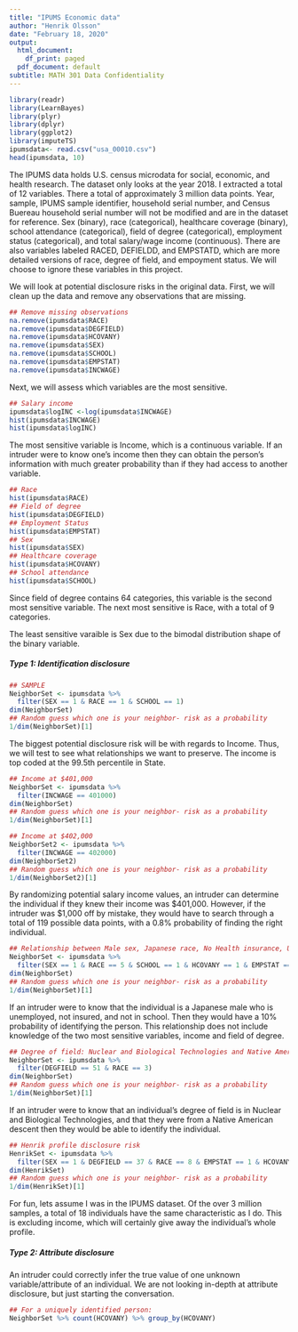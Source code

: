 ```yaml
---
title: "IPUMS Economic data"
author: "Henrik Olsson"
date: "February 18, 2020"
output:
  html_document:
    df_print: paged
  pdf_document: default
subtitle: MATH 301 Data Confidentiality
---
```


```r
library(readr)
library(LearnBayes)
library(plyr)
library(dplyr)
library(ggplot2)
library(imputeTS)
ipumsdata<- read.csv("usa_00010.csv")
head(ipumsdata, 10)
```



The IPUMS data holds U.S. census microdata for social, economic, and health research. The dataset only looks at the year 2018. I extracted a total of 12 variables. There a total of approximately 3 million data points. 
Year, sample, IPUMS sample identifier, household serial number, and Census Buereau household serial number will not be modified and are in the dataset for reference.
Sex (binary), race (categorical), healthcare coverage (binary), school attendance (categorical), field of degree (categorical), employment status (categorical), and total salary/wage income (continuous).
There are also variables labeled RACED, DEFIELDD, and EMPSTATD, which are more detailed versions of race, degree of field, and empoyment status. We will choose to ignore these variables in this project. 

We will look at potential disclosure risks in the original data. First, we will clean up the data and remove any observations that are missing. 

```r
## Remove missing observations 
na.remove(ipumsdata$RACE)
na.remove(ipumsdata$DEGFIELD)
na.remove(ipumsdata$HCOVANY)
na.remove(ipumsdata$SEX)
na.remove(ipumsdata$SCHOOL)
na.remove(ipumsdata$EMPSTAT)
na.remove(ipumsdata$INCWAGE)
```


Next, we will assess which variables are the most sensitive. 

```r
## Salary income
ipumsdata$logINC <-log(ipumsdata$INCWAGE)
hist(ipumsdata$INCWAGE)
hist(ipumsdata$logINC)
```

The most sensitive variable is Income, which is a continuous variable. If an intruder were to know one's income then they can obtain the person's information with much greater probability than if they had access to another variable. 

```r
## Race
hist(ipumsdata$RACE)
## Field of degree
hist(ipumsdata$DEGFIELD)
## Employment Status
hist(ipumsdata$EMPSTAT)
## Sex
hist(ipumsdata$SEX)
## Healthcare coverage
hist(ipumsdata$HCOVANY)
## School attendance
hist(ipumsdata$SCHOOL)
```

Since field of degree contains 64 categories, this variable is the second most sensitive variable. The next most sensitive is Race, with a total of 9 categories. 

The least sensitive varaible is Sex due to the bimodal distribution shape of the binary variable.  


##### Type 1: Identification disclosure 
```r
## SAMPLE
NeighborSet <- ipumsdata %>% 
  filter(SEX == 1 & RACE == 1 & SCHOOL == 1)
dim(NeighborSet)
## Random guess which one is your neighbor- risk as a probability
1/dim(NeighborSet)[1]
```

The biggest potential disclosure risk will be with regards to Income. Thus, we will test to see what relationships we want to preserve. The income is top coded at the 99.5th percentile in State.

```r
## Income at $401,000
NeighborSet <- ipumsdata %>% 
  filter(INCWAGE == 401000)
dim(NeighborSet)
## Random guess which one is your neighbor- risk as a probability
1/dim(NeighborSet)[1]

## Income at $402,000
NeighborSet2 <- ipumsdata %>% 
  filter(INCWAGE == 402000)
dim(NeighborSet2)
## Random guess which one is your neighbor- risk as a probability
1/dim(NeighborSet2)[1]
```

By randomizing potential salary income values, an intruder can determine the individual if they knew their income was $401,000. 
However, if the intruder was $1,000 off by mistake, they would have to search through a total of 119 possible data points, with a 0.8% probability of finding the right individual. 

```r
## Relationship between Male sex, Japanese race, No Health insurance, Unemployed, and Not in school 
NeighborSet <- ipumsdata %>% 
  filter(SEX == 1 & RACE == 5 & SCHOOL == 1 & HCOVANY == 1 & EMPSTAT == 2)
dim(NeighborSet)
## Random guess which one is your neighbor- risk as a probability
1/dim(NeighborSet)[1]
```

If an intruder were to know that the individual is a Japanese male who is unemployed, not insured, and not in school. Then they would have a 10% probability of identifying the person. This relationship does not include knowledge of the two most sensitive variables, income and field of degree.

```r
## Degree of field: Nuclear and Biological Technologies and Native American race
NeighborSet <- ipumsdata %>% 
  filter(DEGFIELD == 51 & RACE == 3)
dim(NeighborSet)
## Random guess which one is your neighbor- risk as a probability
1/dim(NeighborSet)[1]
```

If an intruder were to know that an individual's degree of field is in Nuclear and Biological Technologies, and that they were from a Native American descent then they would be able to identify the individual. 

```r
## Henrik profile disclosure risk
HenrikSet <- ipumsdata %>% 
  filter(SEX == 1 & DEGFIELD == 37 & RACE == 8 & EMPSTAT == 1 & HCOVANY == 2 & SCHOOL == 2)
dim(HenrikSet)
## Random guess which one is your neighbor- risk as a probability
1/dim(HenrikSet)[1]
```

For fun, lets assume I was in the IPUMS dataset. Of the over 3 million samples, a total of 18 individuals have the same characteristic as I do. This is excluding income, which will certainly give away the individual's whole profile.


##### Type 2: Attribute disclosure 

An intruder could correctly infer the true value of one unknown variable/attribute of an individual. We are not looking in-depth at attribute disclosure, but just starting the conversation. 

```r
## For a uniquely identified person:
NeighborSet %>% count(HCOVANY) %>% group_by(HCOVANY)
```

